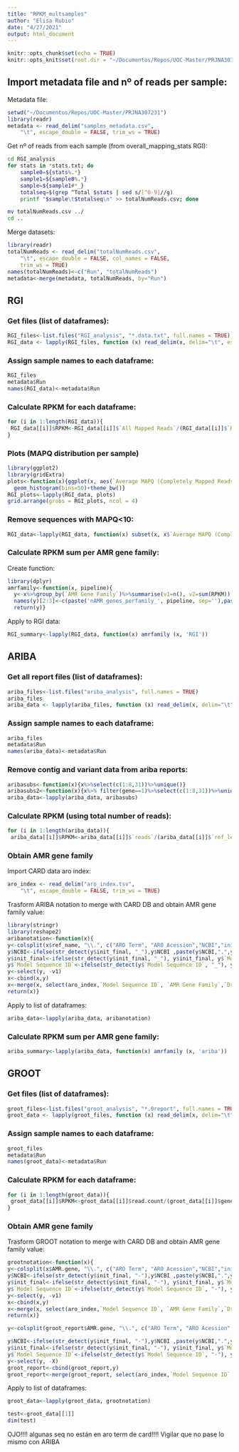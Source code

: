 ```yaml
---
title: "RPKM_multsamples"
author: "Elisa Rubio"
date: "4/27/2021"
output: html_document
---
```


```r
knitr::opts_chunk$set(echo = TRUE)
knitr::opts_knit$set(root.dir = "~/Documentos/Repos/UOC-Master/PRJNA307231")
```

## Import metadata file and nº of reads per sample:

Metadata file:
```r
setwd("~/Documentos/Repos/UOC-Master/PRJNA307231")
library(readr)
metadata <- read_delim("samples_metadata.csv", 
    "\t", escape_double = FALSE, trim_ws = TRUE)
```
Get nº of reads from each sample (from overall_mapping_stats RGI):

```bash
cd RGI_analysis
for stats in *stats.txt; do
    sample0=${stats%.*}
    sample1=${sample0%.*}
    sample=${sample1#*_}
    totalseq=$(grep ^Total $stats | sed s/[^0-9]//g)
    printf "$sample\t$totalseq\n" >> totalNumReads.csv; done

mv totalNumReads.csv ../
cd ..
```

Merge datasets:
```r
library(readr)
totalNumReads <- read_delim("totalNumReads.csv", 
    "\t", escape_double = FALSE, col_names = FALSE, 
    trim_ws = TRUE)
names(totalNumReads)<-c("Run", "totalNumReads")
metadata<-merge(metadata, totalNumReads, by="Run")
```

## RGI

### Get files (list of dataframes):
```r
RGI_files<-list.files("RGI_analysis", "*.data.txt", full.names = TRUE)
RGI_data <- lapply(RGI_files, function (x) read_delim(x, delim="\t", escape_double = FALSE, trim_ws = TRUE))
```

### Assign sample names to each dataframe:

```r
RGI_files
metadata$Run
names(RGI_data)<-metadata$Run
```
### Calculate RPKM for each dataframe:

```r
for (i in 1:length(RGI_data)){
 RGI_data[[i]]$RPKM<-RGI_data[[i]]$`All Mapped Reads`/(RGI_data[[i]]$`Reference Length`/1000 * metadata$totalNumReads[i]/1000000)
}
```

### Plots (MAPQ distribution per sample)

```r
library(ggplot2)
library(gridExtra)
plots<-function(x){ggplot(x, aes(`Average MAPQ (Completely Mapped Reads)`)) +
  geom_histogram(bins=50)+theme_bw()}
RGI_plots<-lapply(RGI_data, plots)
grid.arrange(grobs = RGI_plots, ncol = 4)
```

### Remove sequences with MAPQ<10:

```r
RGI_data<-lapply(RGI_data, function(x) subset(x, x$`Average MAPQ (Completely Mapped Reads)`>10))
```

### Calculate RPKM sum per AMR gene family:
Create function:

```r
library(dplyr)
amrfamily<-function(x, pipeline){
  y<-x%>%group_by(`AMR Gene Family`)%>%summarise(v1=n(), v2=sum(RPKM))
  names(y)[2:3]<-c(paste('nAMR_genes_perfamily_', pipeline, sep=''),paste('sum_RPKM_', pipeline, sep=''))
  return(y)}
```

Apply to RGI data:

```r
RGI_summary<-lapply(RGI_data, function(x) amrfamily (x, 'RGI'))
```


## ARIBA
### Get all report files (list of dataframes):
```r
ariba_files<-list.files("ariba_analysis", full.names = TRUE)
ariba_files
ariba_data <- lapply(ariba_files, function (x) read_delim(x, delim="\t", escape_double = FALSE, trim_ws = TRUE))
```
### Assign sample names to each dataframe:

```r
ariba_files
metadata$Run
names(ariba_data)<-metadata$Run
```
### Remove contig and variant data from ariba reports: 

```r
aribasubs<-function(x){x%>%select(c(1:8,31))%>%unique()}
aribasubs2<-function(x){x%>% filter(gene==1)%>%select(c(1:8,31))%>%unique()} ##Only coding sequences
ariba_data<-lapply(ariba_data, aribasubs)
```

### Calculate RPKM (using total number of reads):

```r
for (i in 1:length(ariba_data)){
 ariba_data[[i]]$RPKM<-ariba_data[[i]]$`reads`/(ariba_data[[i]]$`ref_len`/1000 * metadata$totalNumReads[i]/1000000)}
```


### Obtain AMR gene family

Import CARD data aro index: 

```r
aro_index <- read_delim("aro_index.tsv", 
    "\t", escape_double = FALSE, trim_ws = TRUE)
```

Trasform ARIBA notation to merge with CARD DB and obtain AMR gene family value: 
```r
library(stringr)
library(reshape2)
aribanotation<-function(x){
y<-colsplit(x$ref_name, "\\.", c("ARO Term", "ARO Acession","NCBI","init_final","Model Sequence ID","v1"))
y$NCBI<-ifelse(str_detect(y$init_final, "_"),y$NCBI ,paste(y$NCBI,".",y$init_final) )
y$init_final<-ifelse(str_detect(y$init_final, "_"), y$init_final, y$`Model Sequence ID`)
y$`Model Sequence ID`<-ifelse(str_detect(y$`Model Sequence ID`, "_"), y$v1, y$`Model Sequence ID`)
y<-select(y, -v1)
x<-cbind(x,y)
x<-merge(x, select(aro_index,`Model Sequence ID`, `AMR Gene Family`,`Drug Class`, `Resistance Mechanism` ) , by="Model Sequence ID")
return(x)}
```

Apply to list of dataframes:
```r
ariba_data<-lapply(ariba_data, aribanotation)
```

### Calculate RPKM sum per AMR gene family:

```r
ariba_summary<-lapply(ariba_data, function(x) amrfamily (x, 'ariba'))
```

## GROOT

### Get files (list of dataframes):
```r
groot_files<-list.files("groot_analysis", "*.0report", full.names = TRUE)
groot_data <- lapply(groot_files, function (x) read_delim(x, delim="\t", escape_double = FALSE, trim_ws = TRUE, col_names = c("AMR.gene", "read.count", "gene.length", "coverage.cigar")))
```

### Assign sample names to each dataframe:

```r
groot_files
metadata$Run
names(groot_data)<-metadata$Run
```
### Calculate RPKM for each dataframe:

```r
for (i in 1:length(groot_data)){
 groot_data[[i]]$RPKM<-groot_data[[i]]$read.count/(groot_data[[i]]$gene.length/1000 * metadata$totalNumReads[i]/1000000)
}
```


### Obtain AMR gene family

Trasform GROOT notation to merge with CARD DB and obtain AMR gene family value: 

```r
grootnotation<-function(x){
y<-colsplit(x$AMR.gene, "\\.", c("ARO Term", "ARO Acession","NCBI","init_final","Model Sequence ID","v1"))
y$NCBI<-ifelse(str_detect(y$init_final, "-"),y$NCBI ,paste(y$NCBI,".",y$init_final) )
y$init_final<-ifelse(str_detect(y$init_final, "-"), y$init_final, y$`Model Sequence ID`)
y$`Model Sequence ID`<-ifelse(str_detect(y$`Model Sequence ID`, "-"), y$v1, y$`Model Sequence ID`)
y<-select(y, -v1)
x<-cbind(x,y)
x<-merge(x, select(aro_index,`Model Sequence ID`, `AMR Gene Family`,`Drug Class`, `Resistance Mechanism` ) , by="Model Sequence ID", all.x=TRUE)
return(x)}
```


```r
y<-colsplit(groot_report$AMR.gene, "\\.", c("ARO Term", "ARO Acession","NCBI","init_final","Model Sequence ID","X"))

y$NCBI<-ifelse(str_detect(y$init_final, "-"),y$NCBI ,paste(y$NCBI,".",y$init_final) )
y$init_final<-ifelse(str_detect(y$init_final, "-"), y$init_final, y$`Model Sequence ID`)
y$`Model Sequence ID`<-ifelse(str_detect(y$`Model Sequence ID`, "-"), y$X, y$`Model Sequence ID`)
y<-select(y, -X)
groot_report<-cbind(groot_report,y)
groot_report<-merge(groot_report, select(aro_index,`Model Sequence ID`, `AMR Gene Family`,`Drug Class`, `Resistance Mechanism` ) , by="Model Sequence ID")
```

Apply to list of dataframes:

```r
groot_data<-lapply(groot_data, grootnotation)
```

```r
test<-groot_data[[1]]
dim(test)
```
OJO!!!! algunas seq no están en aro term de card!!!!
Vigilar que no pase lo mismo con ARIBA




